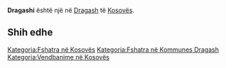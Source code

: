{{Fshat në 
 | Emri                = Dragashi
 | EmriAlt                = 
 | NAME_SHORT_FORM=      
 | NAME_GENERIC=      
 | NAME_SORT_NAME_RO=      DRAGASHI
 | FULL_NAME_RO = Dragashi
 | FULL_NAME_ND_RO=Dragashi
 | SORT_NAME_RG=DRAGASHI
 | FULL_NAME_RG=Dragashi
 | FULL_NAME_ND_RG=Dragashi
 | SRP_NAME_SHORT_FORM=      
 | SRP_NAME_GENERIC=      
 | SRP_NAME_SORT_NAME_RO=      
 | SRP_FULL_NAME_RO = 
 | SRP_FULL_NAME_ND_RO=
 | SRP_SORT_NAME_RG=
 | SRP_FULL_NAME_RG=
 | SRP_FULL_NAME_ND_RG=
 | Emri (Rasa dhanore) = 
 | Figura              = 
 | Shteti              = Kosovo
 | Komuna              = Dragash
 | Kodi postar         = 
 | Sipërfaqja          = 

 | Popullsia           = 

 | Regj. i popullsisë  = 
 | Dend. e popullsisë  = 
 | Faqja zyrtare       = 
 <!--- Koordinatat ----> 
 | Gjerësia            = 42.0265
 | Gjatësia            = 20.653333
 | Lartësia            = 
}}
'''Dragashi''' është një [[]] në [[Dragash]] të [[Kosovës]].

<!-- == Gjeografia == -->
<!-- == Historia == -->
<!-- == Demografia == -->
== Shih edhe ==
{{Komuna Dragash}}
{{Kosovo-Administrata-Cung}}

[[Kategoria:Fshatra në Kosovës]]
[[Kategoria:Fshatra në Kommunes Dragash]]
[[Kategoria:Vendbanime në Kosovës]]